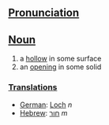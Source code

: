 ==[[Pronunciation]]==

==[[Noun]]==
# a [[hollow]] in some surface
# an [[opening]] in some solid

===[[Translation]]s===
*[[German]]: [[Loch]] ''n''
*[[Hebrew]]: [[חור]] ''m''